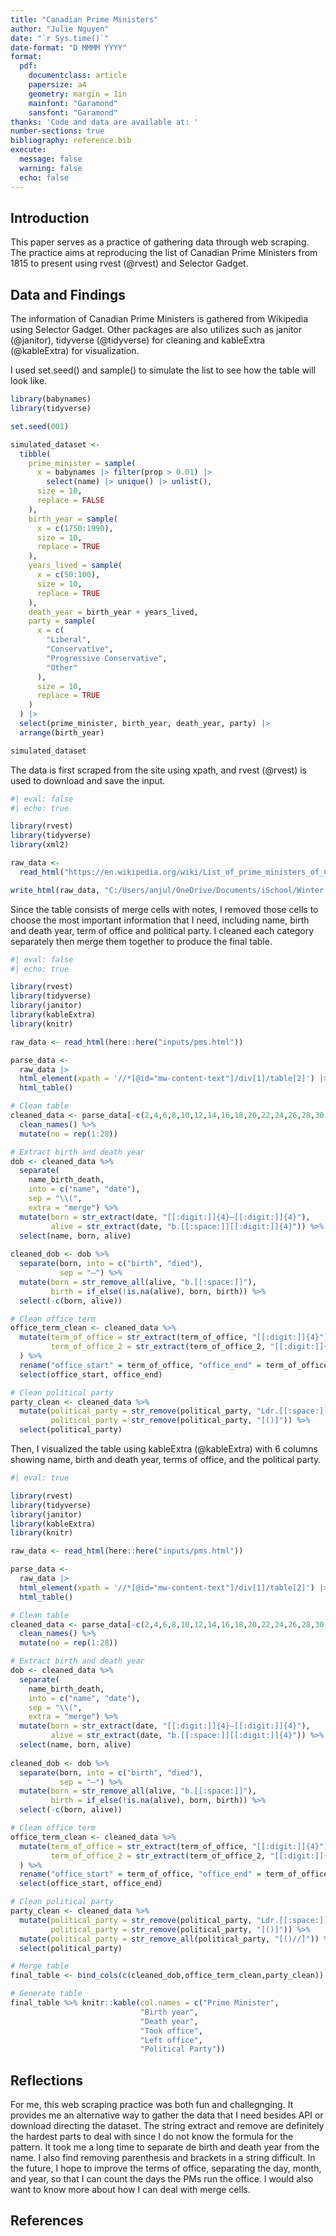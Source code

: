 ```yaml
---
title: "Canadian Prime Ministers"
author: "Julie Nguyen"
date: "`r Sys.time()`"
date-format: "D MMMM YYYY"
format:
  pdf:
    documentclass: article
    papersize: a4
    geometry: margin = 1in
    mainfont: "Garamond"
    sansfont: "Garamond"
thanks: 'Code and data are available at: '
number-sections: true
bibliography: reference.bib
execute: 
  message: false
  warning: false
  echo: false
---
```


## Introduction
This paper serves as a practice of gathering data through web scraping. The practice aims at reproducing the list of Canadian Prime Ministers from 1815 to present using rvest (@rvest) and Selector Gadget. 

## Data and Findings
The information of Canadian Prime Ministers is gathered from Wikipedia using Selector Gadget. Other packages are also utilizes such as janitor (@janitor), tidyverse (@tidyverse) for cleaning and kableExtra (@kableExtra) for visualization.

I used set.seed() and sample() to simulate the list to see how the table will look like.

```r
library(babynames)
library(tidyverse)

set.seed(001)

simulated_dataset <-
  tibble(
    prime_minister = sample(
      x = babynames |> filter(prop > 0.01) |>
        select(name) |> unique() |> unlist(),
      size = 10,
      replace = FALSE
    ),
    birth_year = sample(
      x = c(1750:1990),
      size = 10,
      replace = TRUE
    ),
    years_lived = sample(
      x = c(50:100),
      size = 10,
      replace = TRUE
    ),
    death_year = birth_year + years_lived,
    party = sample(
      x = c(
        "Liberal",
        "Conservative",
        "Progressive Conservative",
        "Other"
      ),
      size = 10,
      replace = TRUE
    )
  ) |>
  select(prime_minister, birth_year, death_year, party) |>
  arrange(birth_year)

simulated_dataset
```


The data is first scraped from the site using xpath, and rvest (@rvest) is used to download and save the input.

```r
#| eval: false
#| echo: true

library(rvest)
library(tidyverse)
library(xml2)

raw_data <-
  read_html("https://en.wikipedia.org/wiki/List_of_prime_ministers_of_Canada")

write_html(raw_data, "C:/Users/anjul/OneDrive/Documents/iSchool/Winter 2023/INF312/Canadian-Prime-Ministers/inputs/pms.html")
```

Since the table consists of merge cells with notes, I removed those cells to choose the most important information that I need, including name, birth and death year, term of office and political party. I cleaned each category separately then merge them together to produce the final table.
```r
#| eval: false
#| echo: true

library(rvest)
library(tidyverse)
library(janitor)
library(kableExtra)
library(knitr)

raw_data <- read_html(here::here("inputs/pms.html"))

parse_data <-
  raw_data |>
  html_element(xpath = '//*[@id="mw-content-text"]/div[1]/table[2]') |>
  html_table()

# Clean table
cleaned_data <- parse_data[-c(2,4,6,8,10,12,14,16,18,20,22,24,26,28,30,32,34,36,38,40,42,44,46,48,50,52,54,56,57),-c(2,7,11)] %>%
  clean_names() %>%
  mutate(no = rep(1:28))

# Extract birth and death year
dob <- cleaned_data %>%
  separate(
    name_birth_death,
    into = c("name", "date"),
    sep = "\\(",
    extra = "merge") %>%
  mutate(born = str_extract(date, "[[:digit:]]{4}–[[:digit:]]{4}"),
         alive = str_extract(date, "b.[[:space:]][[:digit:]]{4}")) %>% 
  select(name, born, alive)
  
cleaned_dob <- dob %>%
  separate(born, into = c("birth", "died"),
           sep = "–") %>%  
  mutate(born = str_remove_all(alive, "b.[[:space:]]"),
         birth = if_else(!is.na(alive), born, birth)) %>%
  select(-c(born, alive))

# Clean office term
office_term_clean <- cleaned_data %>% 
  mutate(term_of_office = str_extract(term_of_office, "[[:digit:]]{4}"),
         term_of_office_2 = str_extract(term_of_office_2, "[[:digit:]]{4}")
  ) %>%
  rename("office_start" = term_of_office, "office_end" = term_of_office_2) %>% 
  select(office_start, office_end)

# Clean political party
party_clean <- cleaned_data %>% 
  mutate(political_party = str_remove(political_party, "Ldr.[[:space:]][[:digit:]]{4}"),
         political_party = str_remove(political_party, "[()]")) %>% 
  select(political_party)

```

Then, I visualized the table using kableExtra (@kableExtra) with 6 columns showing name, birth and death year, terms of office, and the political party.

```r
#| eval: true

library(rvest)
library(tidyverse)
library(janitor)
library(kableExtra)
library(knitr)

raw_data <- read_html(here::here("inputs/pms.html"))

parse_data <-
  raw_data |>
  html_element(xpath = '//*[@id="mw-content-text"]/div[1]/table[2]') |>
  html_table()

# Clean table
cleaned_data <- parse_data[-c(2,4,6,8,10,12,14,16,18,20,22,24,26,28,30,32,34,36,38,40,42,44,46,48,50,52,54,56,57),-c(2,7,11)] %>%
  clean_names() %>%
  mutate(no = rep(1:28))

# Extract birth and death year
dob <- cleaned_data %>%
  separate(
    name_birth_death,
    into = c("name", "date"),
    sep = "\\(",
    extra = "merge") %>%
  mutate(born = str_extract(date, "[[:digit:]]{4}–[[:digit:]]{4}"),
         alive = str_extract(date, "b.[[:space:]][[:digit:]]{4}")) %>% 
  select(name, born, alive)
  
cleaned_dob <- dob %>%
  separate(born, into = c("birth", "died"),
           sep = "–") %>%  
  mutate(born = str_remove_all(alive, "b.[[:space:]]"),
         birth = if_else(!is.na(alive), born, birth)) %>%
  select(-c(born, alive))

# Clean office term
office_term_clean <- cleaned_data %>% 
  mutate(term_of_office = str_extract(term_of_office, "[[:digit:]]{4}"),
         term_of_office_2 = str_extract(term_of_office_2, "[[:digit:]]{4}")
  ) %>%
  rename("office_start" = term_of_office, "office_end" = term_of_office_2) %>% 
  select(office_start, office_end)

# Clean political party
party_clean <- cleaned_data %>% 
  mutate(political_party = str_remove(political_party, "Ldr.[[:space:]][[:digit:]]{4}"),
         political_party = str_remove(political_party, "[()]")) %>%
  mutate(political_party = str_remove_all(political_party, "[()//]")) %>%
  select(political_party)

# Merge table
final_table <- bind_cols(c(cleaned_dob,office_term_clean,party_clean))

# Generate table
final_table %>% knitr::kable(col.names = c("Prime Minister",
                             "Birth year",            
                             "Death year",                    
                             "Took office",
                             "Left office",
                             "Political Party"))
```


## Reflections
For me, this web scraping practice was both fun and challegnging. It provides me an alternative way to gather the data that I need besides API or download directing the dataset. The string extract and remove are definitely the hardest parts to deal with since I do not know the formula for the pattern. It took me a long time to separate de birth and death year from the name. I also find removing parenthesis and brackets in a string difficult. In the future, I hope to improve the terms of office, separating the day, month, and year, so that I can count the days the PMs run the office. I would also want to know more about how I can deal with merge cells.

## References

